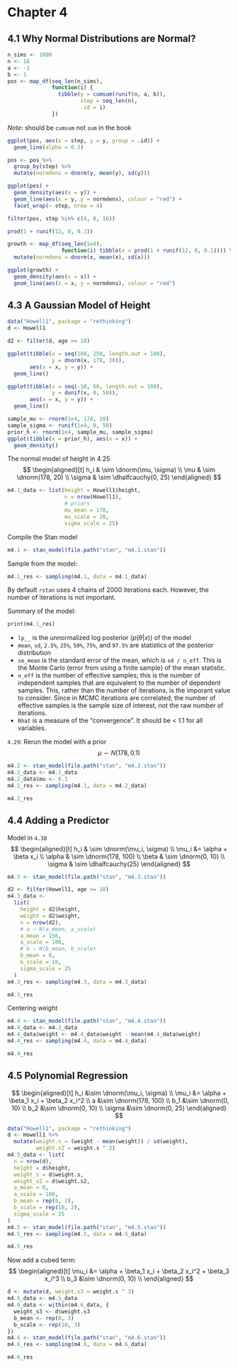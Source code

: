 # Chapter 4

## 4.1 Why Normal Distributions are Normal?

```r
n_sims <- 1000
n <- 16
a <- -1
b <- 1
pos <- map_df(seq_len(n_sims), 
              function(i) {
                tibble(y = cumsum(runif(n, a, b)),
                       step = seq_len(n),
                       .id = i)
              })

```

*Note:* should be `cumsum` not `sum` in the book

```r
ggplot(pos, aes(x = step, y = y, group = .id)) +
  geom_line(alpha = 0.3)
```

```r
pos <- pos %>%
  group_by(step) %>%
  mutate(normdens = dnorm(y, mean(y), sd(y)))

ggplot(pos) +
  geom_density(aes(x = y)) +
  geom_line(aes(x = y, y = normdens), colour = "red") +
  facet_wrap(~ step, nrow = 4)


```

```r
filter(pos, step %in% c(4, 8, 16))
```

```r
prod(1 + runif(12, 0, 0.1))
```

```r
growth <- map_df(seq_len(1e4),
                 function(i) tibble(x = prod(1 + runif(12, 0, 0.1)))) %>%
  mutate(normdens = dnorm(x, mean(x), sd(x)))

ggplot(growth) +
  geom_density(aes(x = x)) +
  geom_line(aes(x = x, y = normdens), colour = "red")
```

## 4.3 A Gaussian Model of Height

```r
data("Howell1", package = "rethinking")
d <- Howell1
```

```r
d2 <- filter(d, age >= 18)
```

```r
ggplot(tibble(x = seq(100, 250, length.out = 100),
              y = dnorm(x, 178, 20)),
       aes(x = x, y = y)) +
  geom_line()
```

```r
ggplot(tibble(x = seq(-10, 60, length.out = 100),
              y = dunif(x, 0, 50)),
       aes(x = x, y = y)) +
  geom_line()
```

```r
sample_mu <- rnorm(1e4, 178, 20)
sample_sigma <- runif(1e4, 0, 50)
prior_h <- rnorm(1e4, sample_mu, sample_sigma)
ggplot(tibble(x = prior_h), aes(x = x)) +
  geom_density()
```


The normal model of height in 4.25
$$
\begin{aligned}[t]
h_i & \sim \dnorm(\mu, \sigma) \\
\mu & \sim \dnorm(178, 20) \\
\sigma & \sim \dhalfcauchy(0, 25)
\end{aligned}
$$


```r
m4.1_data <- list(height = Howell1$height,
                  n = nrow(Howell1),
                  # priors
                  mu_mean = 178, 
                  mu_scale = 20,
                  sigma_scale = 25)
```
Compile the Stan model
```r
m4.1 <- stan_model(file.path("stan", "m4.1.stan"))
```

Sample from the model:
```r
m4.1_res <- sampling(m4.1, data = m4.1_data)
```
By default `rstan` uses 4 chains of 2000 iterations each. However, the number of iterations is not important.

Summary of the model:
```r
print(m4.1_res)
```

- `lp__` is the unnormalized log posterior ($p(\theta | x)$) of the model
- `mean`, `sd`, `2.5%`, `25%`, `50%`, `75%`, and `97.5%` are statistics of the posterior distribution
- `se_mean` is the standard error of the mean, which is `sd / n_eff`. This is the Monte Carlo (error from using a finite sample) of the mean statistic.
- `n_eff` is the number of effective samples; this is the number of independent samples that are equivalent to the number of dependent samples.  This, rather than the number of iterations, is the imporant value to consider. Since in MCMC iterations are correlated, the number of effective samples is the sample size of interest, not the raw number of iterations. 
- `Rhat` is a measure of the "convergence". It should be < 1.1 for all variables.


`4.29`: Rerun the model with a prior 
$$
\mu \sim N(178, 0.1)
$$
```r
m4.2 <- stan_model(file.path("stan", "m4.2.stan"))
m4.2_data <- m4.1_data
m4.2_data$mu <- 0.1
m4.2_res <- sampling(m4.1, data = m4.2_data)
```
```r
m4.2_res
```


## 4.4 Adding a Predictor

Model in `4.38`
$$
\begin{aligned}[t]
h_i & \sim \dnorm(\mu_i, \sigma) \\
\mu_i &= \alpha + \beta x_i \\
\alpha & \sim \dnorm(178, 100) \\
\beta & \sim \dnorm(0, 10) \\
\sigma & \sim \dhalfcauchy(25)
\end{aligned}
$$


```r
m4.3 <- stan_model(file.path("stan", "m4.3.stan"))
```

```r
d2 <- filter(Howell1, age >= 18)
m4.3_data <-
  list(
    height = d2$height,
    weight = d2$weight,
    n = nrow(d2),
    # a ~ N(a_mean, a_scale)
    a_mean = 156,
    a_scale = 100,
    # b ~ N(b_mean, b_scale)
    b_mean = 0, 
    b_scale = 10,
    sigma_scale = 25
  )
m4.3_res <- sampling(m4.3, data = m4.3_data)
```
```r
m4.3_res
```

Centering weight
```r
m4.4 <- stan_model(file.path("stan", "m4.4.stan"))
m4.4_data <- m4.3_data
m4.4_data$weight <- m4.4_data$weight - mean(m4.4_data$weight)
m4.4_res <- sampling(m4.4, data = m4.4_data)
```
```r
m4.4_res
```



## 4.5 Polynomial Regression

$$
\begin{aligned}[t]
h_i &\sim \dnorm(\mu_i, \sigma) \\
\mu_i &= \alpha + \beta_1 x_i + \beta_2 x_i^2 \\
a &\sim \dnorm(178, 100) \\
b_1 &\sim \dnorm(0, 10) \\
b_2 &\sim \dnorm(0, 10) \\
\sigma &\sim \dnorm(0, 25)
\end{aligned}
$$

```r
data("Howell1", package = "rethinking")
d <- Howell1 %>%
  mutate(weight.s = (weight - mean(weight)) / sd(weight),
         weight.s2 = weight.s ^ 2)
m4.5_data <- list(
  n = nrow(d),
  height = d$height,
  weight_s = d$weight.s,
  weight_s2 = d$weight.s2,
  a_mean = 0,
  a_scale = 100,
  b_mean = rep(0, 2),
  b_scale = rep(10, 2),
  sigma_scale = 25
)
m4.5 <- stan_model(file.path("stan", "m4.5.stan"))
m4.5_res <- sampling(m4.5, data = m4.5_data)
```
```r
m4.5_res
```

Now add a cubed term:
$$
\begin{aligned}[t]
\mu_i &= \alpha + \beta_1 x_i + \beta_2 x_i^2 + \beta_3 x_i^3 \\
b_3 &\sim \dnorm(0, 10) \\
\end{aligned}
$$
```r
d <- mutate(d, weight.s3 = weight.s ^ 3)
m4.6_data <- m4.5_data
m4.6_data <- within(m4.6_data, {
  weight_s3 <- d$weight.s3
  b_mean <- rep(0, 3)
  b_scale <- rep(10, 3)
})
m4.6 <- stan_model(file.path("stan", "m4.6.stan"))
m4.6_res <- sampling(m4.6, data = m4.6_data)
```
```r
m4.6_res
```


